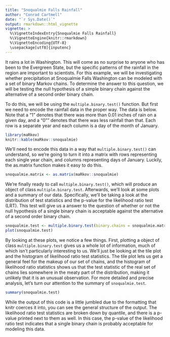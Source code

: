 ```yaml
---
title: "Snoqualmie Falls Rainfall"
author: "Conrad Cartmell"
date: "`r Sys.Date()`"
output: rmarkdown::html_vignette
vignette: >
  %\VignetteIndexEntry{Snoqualmie Falls Rainfall}
  %\VignetteEngine{knitr::rmarkdown}
  %\VignetteEncoding{UTF-8}
  \usepackage[utf8]{inputenc}
---
```


It rains a lot in Washington. This will come as no surprise to anyone who has been to the Evergreen State, but the specific patterns of the rainfall in the region are important to scientists. For this example, we will be investigating whether precipitation at Snoqualmie Falls Washington can be modeled with a set of binary Markov chains. To determine the answer to this question, we will be testing the null hypothesis of a simple binary chain against the alternative of a second order binary chain.

To do this, we will be using the `multiple.binary.test()` function. But first we need to encode the rainfall data in the proper way. The data is below. Note that a "1" denotes that there was more than 0.01 inches of rain on a given day, and a "0"" denotes that there was less rainfall than that. Each row is a separate year and each column is a day of the month of January.

```r
library(maRkov)
knitr::kable(maRkov::snoqualmie)
```

We'll need to encode this data in a way that `multiple.binary.test()` can understand, so we're going to turn it into a matrix with rows representing each single year chain, and columns representing days of January. Luckily, the as.matrix function makes it easy to do this.

```r
snoqualmie.matrix <- as.matrix(maRkov::snoqualmie)
```

We're finally ready to call `multiple.binary.test()`, which will produce an object of class `multiple.binary.test`. Afterwards, we'll look at some plots and a summary of our data. Specifically, we'll be taking a look at the distribution of test statistics and the p-value for the likelihood ratio test (LRT). This test will give us a answer to the question of whether or not the null hypothesis of a single binary chain is acceptable against the alternative of a second order binary chain.

```r
snoqualmie.test <- multiple.binary.test(binary.chains = snoqualmie.matrix, swaps = 10000, n = 10000)
plot(snoqualmie.test)
```
By looking at these plots, we notice a few things. First, plotting a object of class `multiple.binary.test` gives us a whole lot of information, much of which isn't particularly interesting to us. We'll just be looking at the tile plot and the histogram of likelihood ratio test statistics. The tile plot lets us get a general feel for the makeup of our set of chains, and the histogram of likelihood ratio statistics shows us that the test statistic of the real set of chains lies somewhere in the meaty part of the distribution, making it unlikely that it is an unusual observation. For more detailed and precise analysis, let's turn our attention to the summary of `snoqualmie.test`.
```r
summary(snoqualmie.test)
```
While the output of this code is a little jumbled due to the formatting that knitr coerces it into, you can see the general structure of the output. The likelihood ratio test statistics are broken down by quantile, and there is a p-value printed next to them as well. In this case, the p-value of the likelihood ratio test indicates that a single binary chain is probably acceptable for modeling this data.
